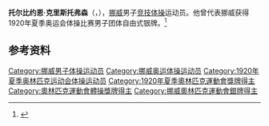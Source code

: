{{NoteTA|G1=Sports}}
'''托尔比约恩·克里斯托弗森'''（{{lang-no|Torbjørn Kristoffersen}}，{{bd|1892年|5月4日|1986年|4月14日}}），[[挪威|挪威]]男子[[竞技体操|竞技体操]]运动员。他曾代表挪威获得1920年夏季奥运会体操比赛男子团体自由式银牌。<ref>{{Cite web|title=Torbjørn Steen KRISTOFFERSON|url=https://www.olympic.org/torbjorn-steen-kristofferson|accessdate=2021-03-30|work=International Olympic Committee}}</ref>

== 参考资料 ==
{{reflist}}

{{Authority control}}
{{DEFAULTSORT:Kristoffersen, Torbjørn}}
[[Category:挪威男子体操运动员|Category:挪威男子体操运动员]]
[[Category:挪威奥运体操运动员|Category:挪威奥运体操运动员]]
[[Category:1920年夏季奥林匹克运动会体操运动员|Category:1920年夏季奥林匹克运动会体操运动员]]
[[Category:1920年夏季奧林匹克運動會獎牌得主|Category:1920年夏季奧林匹克運動會獎牌得主]]
[[Category:奧林匹克運動會體操獎牌得主|Category:奧林匹克運動會體操獎牌得主]]
[[Category:挪威奧林匹克運動會銀牌得主|Category:挪威奧林匹克運動會銀牌得主]]